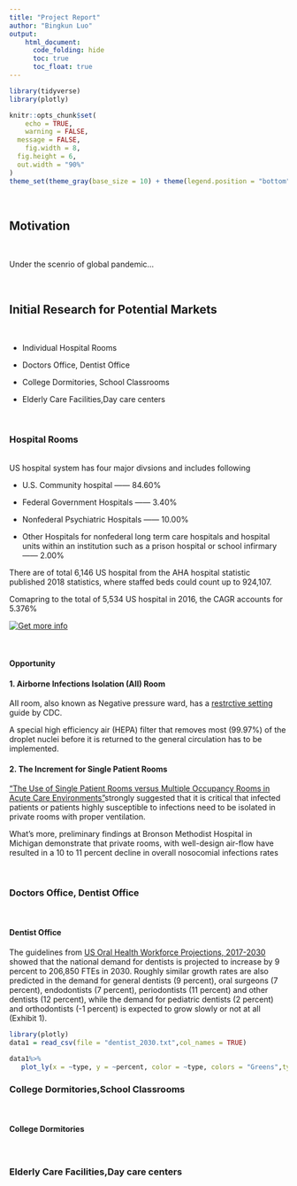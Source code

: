 ```yaml
---
title: "Project Report"
author: "Bingkun Luo"
output:
    html_document:
      code_folding: hide
      toc: true
      toc_float: true
---
```

```r
library(tidyverse)
library(plotly)

knitr::opts_chunk$set(
	echo = TRUE,
	warning = FALSE,
  message = FALSE,
	fig.width = 8, 
  fig.height = 6,
  out.width = "90%"
)
theme_set(theme_gray(base_size = 10) + theme(legend.position = "bottom"))
```

<br>

## Motivation

<br>

Under the scenrio of global pandemic...

<br>

## Initial Research for Potential Markets

<br>

* Individual Hospital Rooms

* Doctors Office, Dentist Office

* College Dormitories, School Classrooms

* Elderly Care Facilities,Day care centers

<br>

### Hospital Rooms

<br> 
US hospital system has four major divsions and includes following

* U.S. Community hospital —— 84.60%


* Federal Government Hospitals —— 3.40%


* Nonfederal Psychiatric Hospitals —— 10.00%


* Other Hospitals for nonfederal long term care hospitals and hospital units within an institution such as a prison hospital or school infirmary —— 2.00%

There are of total 6,146 US hospital from the AHA hospital statistic published 2018 statistics, where staffed beds could count up to 924,107. 

Comapring to the total of 5,534 US hospital in 2016, the CAGR accounts for 5.376% 

[![Get more info](./images/AHA2018.PNG "Mapping for US Coummunity hospital ")](https://www.aha.org/statistics/2020-01-07-archived-fast-facts-us-hospitals-2019)

<br>

#### Opportunity



#### 1. Airborne Infections Isolation (AII) Room

AII room, also known as Negative pressure ward, has a [restrctive setting](https://www.cdc.gov/tb/webcourses/course/chapter7/7_infection_control_7_infection_control_program_airborne_infection_isolation_aii_room.html) guide by CDC. 

A special high efficiency air (HEPA) filter that removes most (99.97%) of the droplet nuclei before it is returned to the general circulation has to be implemented.
<br>

#### 2. The Increment for Single Patient Rooms 

["The Use of Single Patient Rooms versus Multiple Occupancy Rooms
in Acute Care Environments"](https://www.healthdesign.org/sites/default/files/use_of_single_patient_rooms_v_multiple_occ._rooms-acute_care.pdf)strongly suggested that it is critical that infected patients or patients highly susceptible to infections need to be isolated in private rooms with proper ventilation. 

What's more, preliminary findings at Bronson Methodist Hospital in Michigan demonstrate that private rooms, with well-design air-flow have resulted in a 10 to 11 percent decline in overall nosocomial infections rates 

<br>

### Doctors Office, Dentist Office

<br>



#### Dentist Office

The guidelines from [US Oral Health Workforce Projections, 2017-2030](https://bhw.hrsa.gov/sites/default/files/bhw/health-workforce-analysis/research/projections/oral-health-2017-2030.pdf)
showed that the national demand for dentists is projected to increase by 9 percent to
206,850 FTEs in 2030. Roughly similar growth rates are also predicted in the demand for general dentists (9
percent), oral surgeons (7 percent), endodontists (7 percent), periodontists (11 percent) and other dentists
(12 percent), while the demand for pediatric dentists (2 percent) and orthodontists (-1 percent) is expected
to grow slowly or not at all (Exhibit 1).
```r
library(plotly)
data1 = read_csv(file = "dentist_2030.txt",col_names = TRUE)

data1%>%
   plot_ly(x = ~type, y = ~percent, color = ~type, colors = "Greens",type = "bar")
```


### College Dormitories,School Classrooms

<br>

#### College Dormitories

<br>

### Elderly Care Facilities,Day care centers
